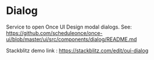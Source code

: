
<Meta of={DialogStories} />

# Dialog

Service to open Once UI Design modal dialogs. See: https://github.com/scheduleonce/once-ui/blob/master/ui/src/components/dialog/README.md

<Canvas>
  <Story of={DialogStories.Regular} />
</Canvas>

Stackblitz demo link : https://stackblitz.com/edit/oui-dialog

<Controls />
